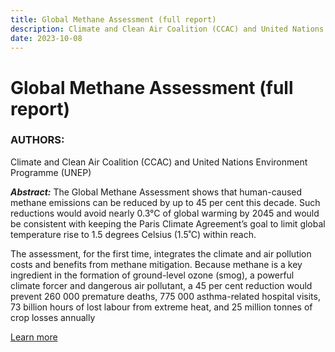 ```yaml
---
title: Global Methane Assessment (full report)
description: Climate and Clean Air Coalition (CCAC) and United Nations Environment Programme (UNEP)
date: 2023-10-08
---
```


# Global Methane Assessment (full report)
### AUTHORS: 
Climate and Clean Air Coalition (CCAC) and United Nations Environment Programme (UNEP)


**_Abstract:_** The Global Methane Assessment shows that human-caused methane emissions can be reduced by up to 45 per cent this decade. Such reductions would avoid nearly 0.3°C of global warming by 2045 and would be consistent with keeping the Paris Climate Agreement’s goal to limit global temperature rise to 1.5 degrees Celsius (1.5˚C) within reach.

The assessment, for the first time, integrates the climate and air pollution costs and benefits from methane mitigation. Because methane is a key ingredient in the formation of ground-level ozone (smog), a powerful climate forcer and dangerous air pollutant, a 45 per cent reduction would prevent 260 000 premature deaths, 775 000 asthma-related hospital visits, 73 billion hours of lost labour from extreme heat, and 25 million tonnes of crop losses annually

[Learn more](https://www.ccacoalition.org/resources/global-methane-assessment-full-report)
